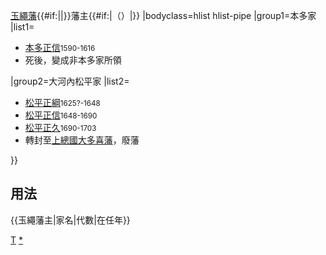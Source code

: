 {{Navbox
|name=玉繩藩主
|title={{#if:{{{1|}}}|{{{1|}}}|}}[[玉繩藩]]{{#if:{{{2|}}}|{{{2|}}}|}}藩主{{#if:{{{3|}}}|（{{{3|}}}）|}}
|bodyclass=hlist hlist-pipe
|group1=本多家
|list1=
*[[本多正信]]<small>1590-1616</small>
*死後，變成非本多家所領
|group2=大河內松平家
|list2=
*[[松平正綱]]<small>1625?-1648</small>
*[[松平正信]]<small>1648-1690</small>
*[[松平正久]]<small>1690-1703</small>
*轉封至[[上總國]][[大多喜藩]]，廢藩
}}<noinclude>
==用法==
<nowiki>{{玉繩藩主|家名|代數|在任年}}</nowiki>
[[Category:歷代藩主模板|T]]
[[Category:玉繩藩主|*]]
</noinclude>